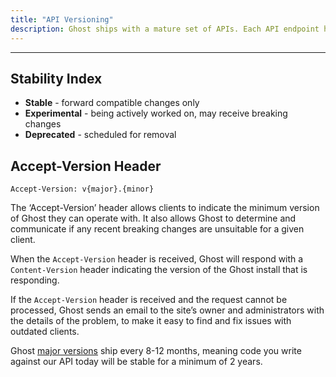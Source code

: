 ```yaml
---
title: "API Versioning"
description: Ghost ships with a mature set of APIs. Each API endpoint has a status, which indicates suitability for production use. Read more about Ghost’s [architecture](/architecture/).
---
```


***

## Stability Index

* **Stable** - forward compatible changes only
* **Experimental** - being actively worked on, may receive breaking changes
* **Deprecated** - scheduled for removal

## Accept-Version Header

`Accept-Version: v{major}.{minor}`

The ‘Accept-Version’ header allows clients to indicate the minimum version of Ghost they can operate with. It also allows Ghost to determine and communicate if any recent breaking changes are unsuitable for a given client.

When the `Accept-Version` header is received, Ghost will respond with a `Content-Version` header indicating the version of the Ghost install that is responding.

If the `Accept-Version` header is received and the request cannot be processed, Ghost sends an email to the site’s owner and administrators with the details of the problem, to make it easy to find and fix issues with outdated clients.

Ghost [major versions](/faq/major-versions-lts/) ship every 8-12 months, meaning code you write against our API today will be stable for a minimum of 2 years.